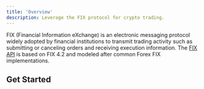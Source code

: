 ```yaml
---
title: 'Overview'
description: Leverage the FIX protocol for crypto trading.
---
```


[fix-api]: https://developer.paxos.com/docs/itbit/guides/crypto-brokerage/fix/

FIX (Financial Information eXchange) is an electronic messaging protocol widely adopted by financial institutions to transmit trading activity such as submitting or canceling orders and receiving execution information. The [FIX API][fix-api] is based on FIX 4.2 and modeled after common Forex FIX implementations.

## Get Started

<DocCardList />
